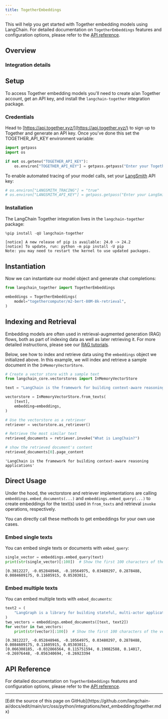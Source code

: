 ```yaml
---
title: TogetherEmbeddings
---
```


This will help you get started with Together embedding models using LangChain. For detailed documentation on `TogetherEmbeddings` features and configuration options, please refer to the [API reference](https://python.langchain.com/api_reference/together/embeddings/langchain_together.embeddings.TogetherEmbeddings.html).

## Overview

### Integration details

<ItemTable category="text_embedding" item="Together" />

## Setup

To access Together embedding models you'll need to create a/an Together account, get an API key, and install the `langchain-together` integration package.

### Credentials

Head to [https://api.together.xyz/](https://api.together.xyz/) to sign up to Together and generate an API key. Once you've done this set the TOGETHER_API_KEY environment variable:

```python
import getpass
import os

if not os.getenv("TOGETHER_API_KEY"):
    os.environ["TOGETHER_API_KEY"] = getpass.getpass("Enter your Together API key: ")
```

To enable automated tracing of your model calls, set your [LangSmith](https://docs.smith.langchain.com/) API key:

```python
# os.environ["LANGSMITH_TRACING"] = "true"
# os.environ["LANGSMITH_API_KEY"] = getpass.getpass("Enter your LangSmith API key: ")
```

### Installation

The LangChain Together integration lives in the `langchain-together` package:

```python
%pip install -qU langchain-together
```

```output
[notice] A new release of pip is available: 24.0 -> 24.2
[notice] To update, run: python -m pip install -U pip
Note: you may need to restart the kernel to use updated packages.
```

## Instantiation

Now we can instantiate our model object and generate chat completions:

```python
from langchain_together import TogetherEmbeddings

embeddings = TogetherEmbeddings(
    model="togethercomputer/m2-bert-80M-8k-retrieval",
)
```

## Indexing and Retrieval

Embedding models are often used in retrieval-augmented generation (RAG) flows, both as part of indexing data as well as later retrieving it. For more detailed instructions, please see our [RAG tutorials](/oss/python/langchain/rag).

Below, see how to index and retrieve data using the `embeddings` object we initialized above. In this example, we will index and retrieve a sample document in the `InMemoryVectorStore`.

```python
# Create a vector store with a sample text
from langchain_core.vectorstores import InMemoryVectorStore

text = "LangChain is the framework for building context-aware reasoning applications"

vectorstore = InMemoryVectorStore.from_texts(
    [text],
    embedding=embeddings,
)

# Use the vectorstore as a retriever
retriever = vectorstore.as_retriever()

# Retrieve the most similar text
retrieved_documents = retriever.invoke("What is LangChain?")

# show the retrieved document's content
retrieved_documents[0].page_content
```

```output
'LangChain is the framework for building context-aware reasoning applications'
```

## Direct Usage

Under the hood, the vectorstore and retriever implementations are calling `embeddings.embed_documents(...)` and `embeddings.embed_query(...)` to create embeddings for the text(s) used in `from_texts` and retrieval `invoke` operations, respectively.

You can directly call these methods to get embeddings for your own use cases.

### Embed single texts

You can embed single texts or documents with `embed_query`:

```python
single_vector = embeddings.embed_query(text)
print(str(single_vector)[:100])  # Show the first 100 characters of the vector
```

```output
[0.3812227, -0.052848946, -0.10564975, 0.03480297, 0.2878488, 0.0084609175, 0.11605915, 0.05303011,
```

### Embed multiple texts

You can embed multiple texts with `embed_documents`:

```python
text2 = (
    "LangGraph is a library for building stateful, multi-actor applications with LLMs"
)
two_vectors = embeddings.embed_documents([text, text2])
for vector in two_vectors:
    print(str(vector)[:100])  # Show the first 100 characters of the vector
```

```output
[0.3812227, -0.052848946, -0.10564975, 0.03480297, 0.2878488, 0.0084609175, 0.11605915, 0.05303011,
[0.066308185, -0.032866564, 0.115751594, 0.19082588, 0.14017, -0.26976448, -0.056340694, -0.26923394
```

## API Reference

For detailed documentation on `TogetherEmbeddings` features and configuration options, please refer to the [API reference](https://python.langchain.com/api_reference/together/embeddings/langchain_together.embeddings.TogetherEmbeddings.html).

---

<Callout icon="pen-to-square" iconType="regular">
  [Edit the source of this page on GitHub](https://github.com/langchain-ai/docs/edit/main/src/oss/python/integrations/text_embedding/together.mdx)
</Callout>
